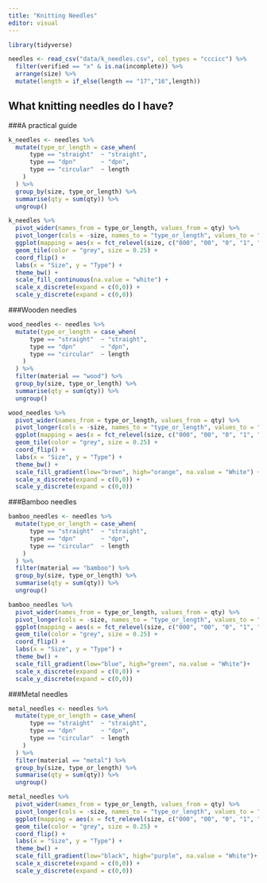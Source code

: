 ```yaml
---
title: "Knitting Needles"
editor: visual
---
```


```r

library(tidyverse)

needles <- read_csv("data/k_needles.csv", col_types = "cccicc") %>%
  filter(verified == "x" & is.na(incomplete)) %>% 
  arrange(size) %>% 
  mutate(length = if_else(length == "17","16",length))
```

## What knitting needles do I have?

###A practical guide

```r

k_needles <- needles %>% 
  mutate(type_or_length = case_when(
      type == "straight"  ~ "straight",
      type == "dpn"       ~ "dpn",
      type == "circular"  ~ length
    )
  ) %>% 
  group_by(size, type_or_length) %>% 
  summarise(qty = sum(qty)) %>% 
  ungroup()

k_needles %>% 
  pivot_wider(names_from = type_or_length, values_from = qty) %>% 
  pivot_longer(cols = -size, names_to = "type_or_length", values_to = "qty") %>% 
  ggplot(mapping = aes(x = fct_relevel(size, c("000", "00", "0", "1", "1.5", "2", "2.5", "3", "4", "5", "6", "7", "8", "9", "10", "10.5", "11")), y = fct_relevel(type_or_length, c("dpn", "9","12", "16", "24", "32", "36", "40", "47", "straight")), fill = qty)) +
  geom_tile(color = "grey", size = 0.25) +
  coord_flip() +
  labs(x = "Size", y = "Type") +
  theme_bw() +
  scale_fill_continuous(na.value = "white") +
  scale_x_discrete(expand = c(0,0)) +
  scale_y_discrete(expand = c(0,0))


```

###Wooden needles

```r
wood_needles <- needles %>% 
  mutate(type_or_length = case_when(
      type == "straight"  ~ "straight",
      type == "dpn"       ~ "dpn",
      type == "circular"  ~ length
    )
  ) %>% 
  filter(material == "wood") %>%
  group_by(size, type_or_length) %>% 
  summarise(qty = sum(qty)) %>% 
  ungroup()

wood_needles %>% 
  pivot_wider(names_from = type_or_length, values_from = qty) %>% 
  pivot_longer(cols = -size, names_to = "type_or_length", values_to = "qty") %>% 
  ggplot(mapping = aes(x = fct_relevel(size, c("000", "00", "0", "1", "1.5", "2", "2.5", "3", "4", "5", "6", "7", "8", "9", "10", "10.5", "11")), y = fct_relevel(type_or_length, c("dpn", "9","12", "16", "24", "32", "36", "40", "47", "straight")), fill = qty)) +
  geom_tile(color = "grey", size = 0.25) +
  coord_flip() +
  labs(x = "Size", y = "Type") +
  theme_bw() +
  scale_fill_gradient(low="brown", high="orange", na.value = "White") +
  scale_x_discrete(expand = c(0,0)) +
  scale_y_discrete(expand = c(0,0))

```

###Bamboo needles

```r
bamboo_needles <- needles %>% 
  mutate(type_or_length = case_when(
      type == "straight"  ~ "straight",
      type == "dpn"       ~ "dpn",
      type == "circular"  ~ length
    )
  ) %>% 
  filter(material == "bamboo") %>%
  group_by(size, type_or_length) %>% 
  summarise(qty = sum(qty)) %>% 
  ungroup()

bamboo_needles %>% 
  pivot_wider(names_from = type_or_length, values_from = qty) %>% 
  pivot_longer(cols = -size, names_to = "type_or_length", values_to = "qty") %>% 
  ggplot(mapping = aes(x = fct_relevel(size, c("000", "00", "0", "1", "1.5", "2", "2.5", "3", "4", "5", "6", "7", "8", "9", "10", "10.5", "11")), y = fct_relevel(type_or_length, c("dpn", "9","12", "16", "24", "32", "36", "40", "47", "straight")), fill = qty)) +
  geom_tile(color = "grey", size = 0.25) +
  coord_flip() +
  labs(x = "Size", y = "Type") +
  theme_bw() +
  scale_fill_gradient(low="blue", high="green", na.value = "White")+
  scale_x_discrete(expand = c(0,0)) +
  scale_y_discrete(expand = c(0,0))

```


###Metal needles

```r
metal_needles <- needles %>% 
  mutate(type_or_length = case_when(
      type == "straight"  ~ "straight",
      type == "dpn"       ~ "dpn",
      type == "circular"  ~ length
    )
  ) %>% 
  filter(material == "metal") %>%
  group_by(size, type_or_length) %>% 
  summarise(qty = sum(qty)) %>% 
  ungroup()

metal_needles %>% 
  pivot_wider(names_from = type_or_length, values_from = qty) %>% 
  pivot_longer(cols = -size, names_to = "type_or_length", values_to = "qty") %>% 
  ggplot(mapping = aes(x = fct_relevel(size, c("000", "00", "0", "1", "1.5", "2", "2.5", "3", "4", "5", "6", "7", "8", "9", "10", "10.5", "11")), y = fct_relevel(type_or_length, c("dpn", "9","12", "16", "24", "32", "36", "40", "47", "straight")), fill = qty)) +
  geom_tile(color = "grey", size = 0.25) +
  coord_flip() +
  labs(x = "Size", y = "Type") +
  theme_bw() +
  scale_fill_gradient(low="black", high="purple", na.value = "White")+
  scale_x_discrete(expand = c(0,0)) +
  scale_y_discrete(expand = c(0,0))

```